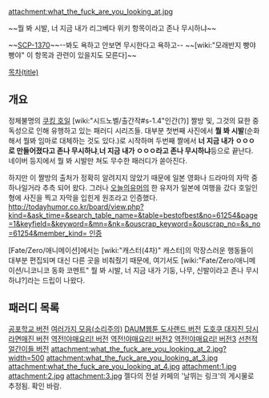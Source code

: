 attachment:what_the_fuck_are_you_looking_at.jpg

~~뭘 봐 시발, 너 지금 내가 리그베다 위키 항목이라고 존나 무시하냐~~

~~[[SCP-1370]]~~--봐도 욕하고 안보면 무시한다고 욕하고--
~~[wiki:"모래반지 빵야빵야" 이 항목과 관련이 있을지도 모른다]~~

[[목차(title)]]
== 개요 ==
정체불명의 [[쿠킹 호일]] [wiki:"시드노벨/출간작#s-1.4"인간(?)] 짤방 및, 그것의 묘한 중독성으로 인해 유행하고 있는 패러디 시리즈들.
대부분 첫번째 사진에서 '''뭘 봐 시발'''(순화해서 뭘봐 임마로 대체하는 것도 있다.)로 시작하며 두번째 짤에서 '''너 지금 내가 ㅇㅇㅇ로 만들어졌다고 존나 무시하냐''','''너 지금 내가 ㅇㅇㅇ라고 존나 무시하냐'''등으로 끝난다. 네이버 등지에서 뭘 봐 시발만 쳐도 무수한 패러디가 쏟아진다.

하지만 이 짤방의 출처가 정확히 알려지지 않았기 때문에 일본 영화나 드라마의 자막 중 하나일거라 추측 되어 왔다. 그러나 [[오늘의유머]]의 한 유저가 일본에 여행을 갔다 호일인형에 사진을 찍고 자막을 입힌게 원조라고 인증했다. [[http://todayhumor.co.kr/board/view.php?kind=&ask_time=&search_table_name=&table=bestofbest&no=61254&page=1&keyfield=&keyword=&mn=&nk=&ouscrap_keyword=&ouscrap_no=&s_no=61254&member_kind= 인증]]

[Fate/Zero/애니메이션]에서는 [wiki:"캐스터(4차)" 캐스터]의 막장스러운 행동들이 대부분 편집되며 대신 다른 곳을 비춰줬기 때문에, 여기서도 [wiki:"Fate/Zero/애니메이션/니코니코 동화 코멘트" 뭘 봐 시발, 너 지금 내가 기둥, 나무, 신발이라고 존나 무시하냐?]라는 드립이 나왔다.

== 패러디 목록 ==
[http://ruliweb.daum.net/ruliboard/read.htm?table=img_manga2&page=1&num=11300&main=comic&find=&ftext= 공포학교 버전]
[http://www.todayhumor.co.kr/board/view.php?table=humorbest&no=340114 여러가지 모음(소리주의)]
[http://bbs.cartoon.media.daum.net/gaia/do/opinion/read?articleId=256&&bbsId=B002&searchKey=subjectNcontent&sortKey=depth&searchValue=%EB%B3%B4%EB%A6%AC&pageIndex=1 DAUM웹툰 도사랜드 버전]
[http://pds19.egloos.com/pds/201103/22/91/b0039291_4d88a80de533f.jpg 도호쿠 대지진 당시 라면매진 버전]
[http://blog.naver.com/PostView.nhn?blogId=usamibabe&logNo=10119665112&categoryNo=0&currentPage=1 역전!야매요리! 버전]
[http://comic.naver.com/webtoon/detail.nhn?titleId=409630&no=6 역전!야매요리! 버전2]
[http://comic.naver.com/webtoon/detail.nhn?titleId=409630&no=65&weekday=sat 역전!야매요리! 버전3]
[http://comic.naver.com/webtoon/detail.nhn?titleId=478261&no=21&weekday=thu 선천적 얼간이들 버전]
attachment:what_the_fuck_are_you_looking_at_2.jpg?width=500
attachment:what_the_fuck_are_you_looking_at_3.jpg
attachment:what_the_fuck_are_you_looking_at_4.jpg
attachment:1.jpg
attachment:2.jpg
attachment:3.jpg
젤다의 전설 카페의 '날뛰는 링크'의 게시물로 추정됨. 확인 바람.
